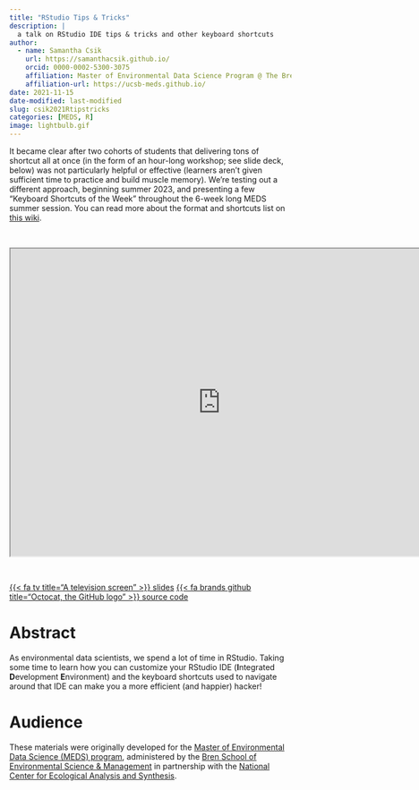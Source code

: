 ```yaml
---
title: "RStudio Tips & Tricks"
description: |
  a talk on RStudio IDE tips & tricks and other keyboard shortcuts
author:
  - name: Samantha Csik
    url: https://samanthacsik.github.io/
    orcid: 0000-0002-5300-3075
    affiliation: Master of Environmental Data Science Program @ The Bren School (UCSB) & The National Center for Ecological Analysis and Synthesis
    affiliation-url: https://ucsb-meds.github.io/
date: 2021-11-15
date-modified: last-modified
slug: csik2021Rtipstricks
categories: [MEDS, R]
image: lightbulb.gif
---
```


It became clear after two cohorts of students that delivering tons of shortcut all at once (in the form of an hour-long workshop; see slide deck, below) was not particularly helpful or effective (learners aren't given sufficient time to practice and build muscle memory). We're testing out a different approach, beginning summer 2023, and presenting a few "Keyboard Shortcuts of the Week" throughout the 6-week long MEDS summer session. You can read more about the format and shortcuts list on [this wiki](https://github.com/UCSB-MEDS/IDE-tips-and-tricks/wiki/Updated-Approach-for-Delivering-IDE-Tips-&-Tricks---Keyboard-Shortcuts).

<br>

<center><iframe src="https://ucsb-meds.github.io/IDE-tips-and-tricks/#/title-slide" title="IDE Tips & Tricks" width=750px, height=550px></iframe></center>

<br>

::: {.center-text}
[{{< fa tv title="A television screen" >}} slides](https://ucsb-meds.github.io/IDE-tips-and-tricks/#/title-slide){.btn role="button" target=_blank} [{{< fa brands github title="Octocat, the GitHub logo" >}} source code](https://github.com/UCSB-MEDS/IDE-tips-and-tricks){.btn role="button" target=_blank}
:::

# Abstract

As environmental data scientists, we spend a lot of time in RStudio. Taking some time to learn how you can customize your RStudio IDE (**I**ntegrated **D**evelopment **E**nvironment) and the keyboard shortcuts used to navigate around that IDE can make you a more efficient (and happier) hacker!

# Audience

These materials were originally developed for the [Master of Environmental Data Science (MEDS) program](https://ucsb-meds.github.io/), administered by the [Bren School of Environmental Science & Management](https://bren.ucsb.edu/masters-programs/master-environmental-data-science) in partnership with the [National Center for Ecological Analysis and Synthesis](https://www.nceas.ucsb.edu/).

